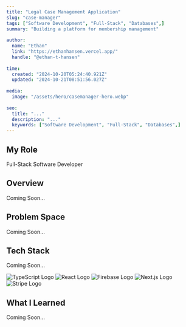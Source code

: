 ```yaml
---
title: "Legal Case Management Application"
slug: "case-manager"
tags: ["Software Development", "Full-Stack", "Databases",]
summary: "Building a platform for membership management"
 
author:
  name: "Ethan"
  link: "https://ethanhansen.vercel.app/"
  handle: "@ethan-t-hansen"
 
time:
  created: "2024-10-20T05:24:40.921Z"
  updated: "2024-10-21T08:51:56.027Z"
 
media:
  image: "/assets/hero/casemanager-hero.webp"
 
seo:
  title: "..."
  description: "..."
  keywords: ["Software Development", "Full-Stack", "Databases",]
---
```


## My Role
Full-Stack Software Developer

## Overview

Coming Soon...

## Problem Space

Coming Soon...

## Tech Stack

Coming Soon...

<div className="flex flex-wrap gap-8 border-none my-8">
  <img src='/assets/logos/ts-logo.svg' alt='TypeScript Logo' className="w-16" />
  <img src='/assets/logos/react-logo.svg' alt='React Logo' className="w-16"/>
  <img src='/assets/logos/firebase-logo.svg' alt='Firebase Logo' className="w-16"/>
  <img src='/assets/logos/next-logo.svg' alt='Next.js Logo' className="w-32"/>
  <img src='/assets/logos/stripe-logo.svg' alt='Stripe Logo' className="w-24"/>
</div>

## What I Learned

Coming Soon...
